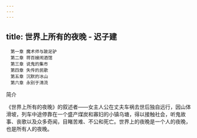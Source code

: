 ```yaml
---
---
---
```

title: 世界上所有的夜晚 - 迟子建
---


```
　第一章 魔术师与跛足驴
　第二章 蒋百嫂闹酒馆
　第三章 说鬼的集市
　第四章 失传的民歌
　第五章 沉默的冰山
　第六章 永别于清流
```





简介

《世界上所有的夜晚》的叙述者——女主人公在丈夫车祸去世后独自远行，因山体滑坡，列车中途停靠在一个盛产煤炭和寡妇的小镇乌塘，得以接触社会，听鬼故事、丧歌以及众多奇闻，目睹苦难、不公和死亡。世界上的夜晚是一个人的夜晚，也是所有人的夜晚。